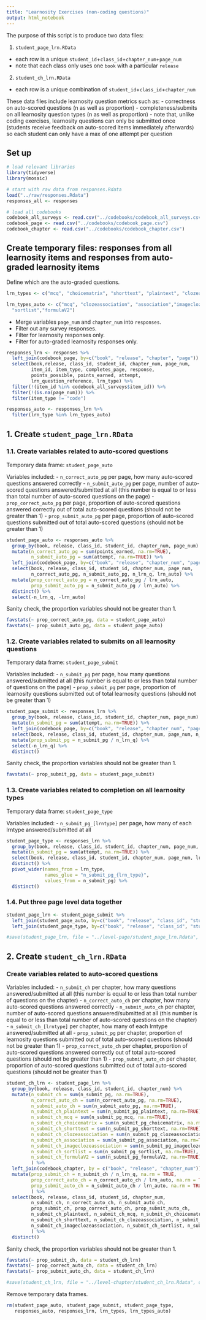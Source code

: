 ```yaml
---
title: "Learnosity Exercises (non-coding questions)"
output: html_notebook
---
```


The purpose of this script is to produce two data files:

1. `student_page_lrn.RData`
  - each row is a unique `student_id`+`class_id`+`chapter_num`+`page_num`
  - note that each class only uses one `book` with a particular `release`
2. `student_ch_lrn.RData`
  - each row is a unique combination of `student_id`+`class_id`+`chapter_num`
  
These data files include learnosity question metrics such as: 
- correctness on auto-scored questions (n as well as proportion)
- completeness/submits on all learnosity question types (n as well as proportion)
- note that, unlike coding exercises, learnosity questions can only be submitted once (students receive feedback on auto-scored items immediately afterwards) so each student can only have a max of one attempt per question

## Set up

```r
# load relevant libraries
library(tidyverse)
library(mosaic)

# start with raw data from responses.Rdata
load("../raw/responses.Rdata")
responses_all <- responses 

# load all codebooks
codebook_all_surveys <- read.csv("../codebooks/codebook_all_surveys.csv")
codebook_page <- read.csv("../codebooks/codebook_page.csv")
codebook_chapter <- read.csv("../codebooks/codebook_chapter.csv")
```

## Create temporary files: responses from all learnosity items and responses from auto-graded learnosity items

Define which are the auto-graded questions.
```r
lrn_types <- c("mcq", "choicematrix", "shorttext", "plaintext", "clozeassociation", "association","imageclozeassociation", "sortlist","formulaV2")

lrn_types_auto <- c("mcq", "clozeassociation", "association","imageclozeassociation",
  "sortlist","formulaV2")

```

- Merge variables `page_num` and `chapter_num` into `responses`. 
- Filter out any survey responses.
- Filter for learnosity responses only.
- Filter for auto-graded learnosity responses only.

```r
responses_lrn <- responses %>%
  left_join(codebook_page, by=c("book", "release", "chapter", "page")) %>%
  select(book,release, class_id, student_id, chapter_num, page_num, 
         item_id, item_type, completes_page, response,
         points_possible, points_earned, attempt, 
         lrn_question_reference, lrn_type) %>%
  filter(!(item_id %in% codebook_all_surveys$item_id)) %>%
  filter(!(is.na(page_num))) %>%
  filter(item_type != "code") 

responses_auto <- responses_lrn %>%
  filter(lrn_type %in% lrn_types_auto) 
```


## 1. Create `student_page_lrn.RData`

### 1.1. Create variables related to auto-scored questions 

Temporary data frame: `student_page_auto`

Variables included:
- `n_correct_auto_pg` per page, how many auto-scored questions answered correctly
- `n_submit_auto_pg` per page, number of auto-scored questions answered/submitted at all (this number is equal to or less than total number of auto-scored questions on the page)
- `prop_correct_auto_pg` per page, proportion of auto-scored questions answered correctly out of total auto-scored questions (should not be greater than 1)
- `prop_submit_auto_pg` per page, proportion of auto-scored  questions submitted out of total auto-scored questions (should not be greater than 1)

```r

student_page_auto <- responses_auto %>%
  group_by(book, release, class_id, student_id, chapter_num, page_num) %>%
  mutate(n_correct_auto_pg = sum(points_earned, na.rm=TRUE),
         n_submit_auto_pg = sum(attempt, na.rm=TRUE)) %>% 
  left_join(codebook_page, by=c("book", "release", "chapter_num", "page_num")) %>%
  select(book, release, class_id, student_id, chapter_num, page_num, 
         n_correct_auto_pg, n_submit_auto_pg, n_lrn_q, lrn_auto) %>%
  mutate(prop_correct_auto_pg = n_correct_auto_pg / lrn_auto,
         prop_submit_auto_pg = n_submit_auto_pg / lrn_auto) %>%
  distinct() %>%
  select(-n_lrn_q, -lrn_auto)

```

Sanity check, the proportion variables should not be greater than 1.

```r
favstats(~ prop_correct_auto_pg, data = student_page_auto)
favstats(~ prop_submit_auto_pg, data = student_page_auto)

```

### 1.2. Create variables related to submits on all learnosity questions

Temporary data frame: `student_page_submit`

Variables included:
- `n_submit_pg` per page, how many questions answered/submitted at all (this number is equal to or less than total number of questions on the page)
- `prop_submit_pg` per page, proportion of learnosity questions submitted out of total learnosity questions (should not be greater than 1)

```r

student_page_submit <- responses_lrn %>%
  group_by(book, release, class_id, student_id, chapter_num, page_num) %>%
  mutate(n_submit_pg = sum(attempt, na.rm=TRUE)) %>% 
  left_join(codebook_page, by=c("book", "release", "chapter_num", "page_num")) %>%
  select(book, release, class_id, student_id, chapter_num, page_num, n_submit_pg, n_lrn_q) %>%
  mutate(prop_submit_pg = n_submit_pg / n_lrn_q) %>%
  select(-n_lrn_q) %>%
  distinct()

```

Sanity check, the proportion variables should not be greater than 1.

```r
favstats(~ prop_submit_pg, data = student_page_submit)
```

### 1.3. Create variables related to completion on all learnosity types

Temporary data frame: `student_page_type`

Variables included:
- `n_submit_pg_[lrntype]` per page, how many of each lrntype answered/submitted at all

```r

student_page_type <- responses_lrn %>%
  group_by(book, release, class_id, student_id, chapter_num, page_num, lrn_type) %>%
  mutate(n_submit_pg = sum(attempt, na.rm=TRUE)) %>% 
  select(book, release, class_id, student_id, chapter_num, page_num, lrn_type, n_submit_pg) %>%
  distinct() %>%
  pivot_wider(names_from = lrn_type, 
              names_glue = "n_submit_pg_{lrn_type}",
              values_from = n_submit_pg) %>%
  distinct()

```

### 1.4. Put three page level data together

```r

student_page_lrn <- student_page_submit %>%
  left_join(student_page_auto, by=c("book", "release", "class_id", "student_id", "chapter_num", "page_num")) %>%
  left_join(student_page_type, by=c("book", "release", "class_id", "student_id", "chapter_num", "page_num"))

```

```r

#save(student_page_lrn, file = "../level-page/student_page_lrn.Rdata", compress = "xz", compression_level = 9)

```

## 2. Create `student_ch_lrn.RData`

### Create variables related to auto-scored questions 

Variables included:
- `n_submit_ch` per chapter, how many questions answered/submitted at all (this number is equal to or less than total number of questions on the chapter)
- `n_correct_auto_ch` per chapter, how many auto-scored questions answered correctly
- `n_submit_auto_ch` per chapter, number of auto-scored questions answered/submitted at all (this number is equal to or less than total number of auto-scored questions on the chapter)
- `n_submit_ch_[lrntype]` per chapter, how many of each lrntype answered/submitted at all
- `prop_submit_pg` per chapter, proportion of learnosity questions submitted out of total auto-scored questions (should not be greater than 1)
- `prop_correct_auto_ch` per chapter, proportion of auto-scored questions answered correctly out of total auto-scored questions (should not be greater than 1)
- `prop_submit_auto_ch` per chapter, proportion of auto-scored questions submitted out of total auto-scored questions (should not be greater than 1)


```r

student_ch_lrn <- student_page_lrn %>%
  group_by(book, release, class_id, student_id, chapter_num) %>%
  mutate(n_submit_ch = sum(n_submit_pg, na.rm=TRUE),
         n_correct_auto_ch = sum(n_correct_auto_pg, na.rm=TRUE),
         n_submit_auto_ch = sum(n_submit_auto_pg, na.rm=TRUE),
         n_submit_ch_plaintext = sum(n_submit_pg_plaintext, na.rm=TRUE),
         n_submit_ch_mcq = sum(n_submit_pg_mcq, na.rm=TRUE),
         n_submit_ch_choicematrix = sum(n_submit_pg_choicematrix, na.rm=TRUE),
         n_submit_ch_shorttext = sum(n_submit_pg_shorttext, na.rm=TRUE),
         n_submit_ch_clozeassociation = sum(n_submit_pg_clozeassociation, na.rm=TRUE),
         n_submit_ch_association = sum(n_submit_pg_association, na.rm=TRUE),
         n_submit_ch_imageclozeassociation = sum(n_submit_pg_imageclozeassociation, na.rm=TRUE),
         n_submit_ch_sortlist = sum(n_submit_pg_sortlist, na.rm=TRUE),
         n_submit_ch_formulaV2 = sum(n_submit_pg_formulaV2, na.rm=TRUE)
         ) %>%
  left_join(codebook_chapter, by = c("book", "release", "chapter_num")) %>%
  mutate(prop_submit_ch = n_submit_ch / n_lrn_q, na.rm = TRUE,
         prop_correct_auto_ch = n_correct_auto_ch / lrn_auto, na.rm = TRUE,
         prop_submit_auto_ch = n_submit_auto_ch / lrn_auto, na.rm = TRUE,
         ) %>%
  select(book, release, class_id, student_id, chapter_num,
         n_submit_ch, n_correct_auto_ch, n_submit_auto_ch,
         prop_submit_ch, prop_correct_auto_ch, prop_submit_auto_ch,
         n_submit_ch_plaintext, n_submit_ch_mcq, n_submit_ch_choicematrix,
         n_submit_ch_shorttext, n_submit_ch_clozeassociation, n_submit_ch_association,
         n_submit_ch_imageclozeassociation, n_submit_ch_sortlist, n_submit_ch_formulaV2
         ) %>%
  distinct()

```

Sanity check, the proportion variables should not be greater than 1.

```r
favstats(~ prop_submit_ch, data = student_ch_lrn)
favstats(~ prop_correct_auto_ch, data = student_ch_lrn)
favstats(~ prop_submit_auto_ch, data = student_ch_lrn)
```

```r

#save(student_ch_lrn, file = "../level-chapter/student_ch_lrn.Rdata", compress = "xz", compression_level = 9)

```

Remove temporary data frames.

```r

rm(student_page_auto, student_page_submit, student_page_type,
   responses_auto, responses_lrn, lrn_types, lrn_types_auto)

```

